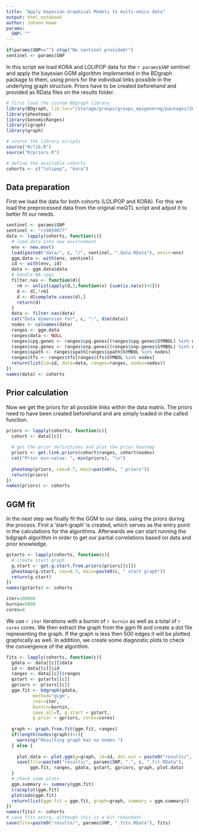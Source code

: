 ```yaml
---
title: "Apply bayesian Graphical Models to multi-omics data"
output: html_notebook
author: Johann Hawe
params:
  SNP: ""
---
```

```r
if(params$SNP=="") stop("No sentinel provided!")
sentinel <- params$SNP
```

In this script we load KORA and LOLIPOP data for the `r params$SNP` sentinel and 
apply the bayesian GGM algorithm implemented in the BDgraph package to them, 
using priors for the individual links possible in the underlying graph structure. 
Priors have to be created beforehand and provided as RData files on the results folder.

```r
# first load the custom BDgraph library
library(BDgraph, lib.loc="/storage/groups/groups_epigenereg/packages/2017/R/3.4/")
library(pheatmap)
library(GenomicRanges)
library(igraph)
library(graph)

# source the library scripts
source("R/lib.R")
source("R/priors.R")

# define the available cohorts
cohorts <- c("lolipop", "kora")
```

## Data preparation
First we load the data for both cohorts (LOLIPOP and KORA). For this we load the
preprocessed data from the original meQTL script and adjust it to better fit our
needs.

```r
sentinel <- params$SNP
sentinel <- "rs9859077"
data <- lapply(cohorts, function(c){
  # load data into new environment
  env <- new.env()
  load(paste0("data/", c, "/", sentinel, ".data.RData"), envir=env)
  ggm.data <- with(env, sentinel)
  id <- with(env, id)
  data <- ggm.data$data
  # handle NA cpgs
  filter.nas <- function(d){
    rm <- unlist(apply(d,2,function(x) {sum(is.na(x))>5}))
    d <- d[,!rm]
    d <- d[complete.cases(d),]
    return(d)
  }
  data <- filter.nas(data)
  cat("Data dimension for", c, ":", dim(data))
  nodes <- colnames(data)
  ranges <- ggm.data
  ranges$data <- NULL
  ranges$cpg.genes <- ranges$cpg.genes[(ranges$cpg.genes$SYMBOL) %in% nodes]
  ranges$snp.genes <- ranges$snp.genes[(ranges$snp.genes$SYMBOL) %in% nodes]
  ranges$spath <- ranges$spath[ranges$spath$SYMBOL %in% nodes]
  ranges$tfs <- ranges$tfs[ranges$tfs$SYMBOL %in% nodes]
  return(list(id=id, data=data, ranges=ranges, nodes=nodes))
})
names(data) <- cohorts
```

## Prior calculation
Now we get the priors for all possible links within the data matrix. The priors
need to have been created beforehand and are simply loaded in the called function.

```r
priors <- lapply(cohorts, function(c){
  cohort <- data[[c]]
  
  # get the prior definitions and plot the prior heatmap
  priors <- get.link.priors(cohort$ranges, cohort$nodes)
  cat("Prior min-value: ", min(priors), "\n")
  
  pheatmap(priors, cex=0.7, main=paste0(c, " priors"))
  return(priors)
})
names(priors) <- cohorts
```

## GGM fit
In the next step we finally fit the GGM to our data, using the priors during 
the process. First a 'start-graph' is created, which serves as the entry point
in the calculations for the algorithms. Afterwards we can start running the 
bdgraph algorithm in order to get our partial correlations based on data and prior knowledge. 

```r
gstarts <- lapply(cohorts, function(c){
  # create start graph
  g.start <- get.g.start.from.priors(priors[[c]])
  pheatmap(g.start, cex=0.7, main=paste0(c, " start graph"))
  return(g.start)
})
names(gstarts) <- cohorts
```

```r
iter=100000
burnin=5000
cores=8
```
We use `r iter` iterations with a burnin of `r burnin` as well as a total of
`r cores` cores. We then extract the graph from the ggm fit and create a dot file
representing the graph. If the graph is less then 500 edges it will be plotted graphically
as well.
In addition, we create some diagnostic plots to check the convergence of the 
algorithm.

```r
fits <- lapply(cohorts, function(c){
  gdata <- data[[c]]$data
  id <- data[[c]]$id
  ranges <- data[[c]]$ranges
  gstart <- gstarts[[c]]
  gpriors <- priors[[c]]
  ggm.fit <- bdgraph(gdata, 
          method="gcgm", 
          iter=iter, 
          burnin=burnin,
          save.all=T, g.start = gstart,
          g.prior = gpriors, cores=cores)
  
  graph <- graph.from.fit(ggm.fit, ranges)
  if(length(nodes(graph))<1){
    warning("Resulting graph has no nodes.")
  } else {
    
    plot.data <- plot.ggm(g=graph, id=id, dot.out = paste0("results/", params$SNP, ".", c, ".fit.dot"))
    save(file=paste0("results/", params$SNP, ".", c, ".fit.RData"), 
         ggm.fit, ranges, gdata, gstart, gpriors, graph, plot.data)
  }
  # check some plots
  ggm.summary <- summary(ggm.fit)
  traceplot(ggm.fit)
  plotcoda(ggm.fit)
  return(list(ggm.fit = ggm.fit, graph=graph, summary = ggm.summary))
})
names(fits) <- cohorts
# save fits extra, although this is a bit redundant
save(file=paste0("results/", params$SNP, ".fits.RData"), fits)
```

